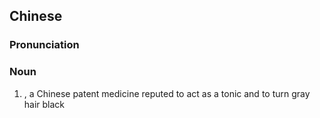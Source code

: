 {{also|首乌汁}}
==Chinese==
{{zh-forms|s=首乌汁|type=21}}

===Pronunciation===
{{zh-pron
|m=shǒuwūzhī
|c=sau2 wu1 zap1
|cat=n
}}

===Noun===
{{zh-noun}}

# {{lb|zh|TCM}} {{w|Shou Wu Chih}}, a Chinese patent medicine reputed to act as a tonic and to turn gray hair black